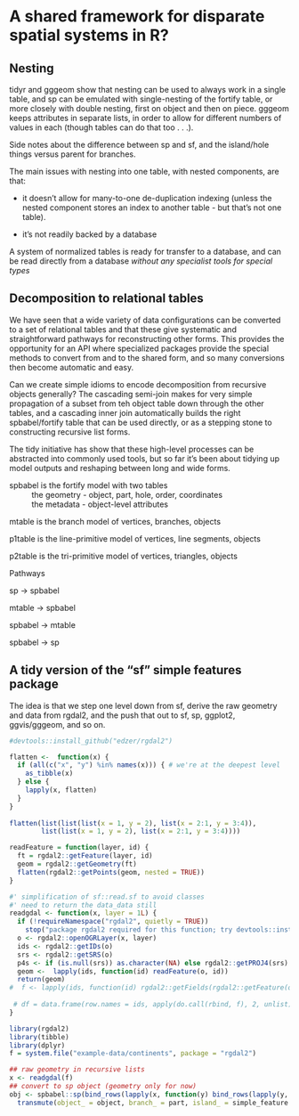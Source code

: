 # A shared framework for disparate spatial systems in R?

## Nesting

tidyr and gggeom show that nesting can be used to always work in a single table, and sp can be emulated with single-nesting of the fortify table, or more closely with double nesting, first on object and then on piece. gggeom keeps attributes in separate lists, in order to allow for different numbers of values in each (though tables can do that too . . .). 

Side notes about the difference between sp and sf, and the island/hole things versus parent for branches. 


The main issues with nesting into one table, with nested components, are that: 

* it doesn't allow for many-to-one de-duplication indexing (unless the nested component stores an index to another table - but that's not one  table). 

* it's not readily backed by a database

A system of normalized tables is ready for transfer to a database, and can be read directly from a database *without any specialist tools for special types*

## Decomposition to relational tables

We have seen that a wide variety of data configurations can be converted to a set of relational tables and that these give systematic and straightforward pathways for reconstructing other forms. 
This provides the opportunity for an API where specialized packages provide the special methods to convert from and to the shared form, and so many conversions then become automatic and easy. 

Can we create simple idioms to encode decomposition from recursive objects generally? The cascading semi-join makes for very simple propagation of a subset from teh object table down through the other tables, and a cascading inner join automatically builds the right spbabel/fortify table that can be used directly, or as a stepping stone to constructing recursive list forms. 

The tidy initiative has show that these high-level processes can be abstracted into commonly used tools, but so far it's  been about tidying up model outputs and reshaping between long and wide forms. 


spbabel is the fortify model with two tables
  : the geometry - object, part, hole, order, coordinates
  : the metadata - object-level attributes

mtable is the branch model of vertices, branches, objects

p1table is the line-primitive model of vertices, line segments, objects

p2table is the tri-primitive model of vertices, triangles, objects

Pathways 

sp -> spbabel 

mtable -> spbabel 

spbabel -> mtable

spbabel -> sp



## A tidy version of the "sf" simple features package

The idea is that we step one level down from sf, derive the raw geometry and data from rgdal2, and the push that out to sf, sp, ggplot2, ggvis/gggeom, and so on. 


```r
#devtools::install_github("edzer/rgdal2")

flatten <-  function(x) {
  if (all(c("x", "y") %in% names(x))) { # we're at the deepest level
    as_tibble(x)
  } else {
    lapply(x, flatten)
  }
} 
  
flatten(list(list(list(x = 1, y = 2), list(x = 2:1, y = 3:4)), 
        list(list(x = 1, y = 2), list(x = 2:1, y = 3:4))))

readFeature = function(layer, id) {
  ft = rgdal2::getFeature(layer, id)
  geom = rgdal2::getGeometry(ft)
  flatten(rgdal2::getPoints(geom, nested = TRUE))
}

#' simplification of sf::read.sf to avoid classes
#' need to return the data_data still
readgdal <- function(x, layer = 1L) {
  if (!requireNamespace("rgdal2", quietly = TRUE))
    stop("package rgdal2 required for this function; try devtools::install_github(\"edzer/rgdal2\")")
  o <- rgdal2::openOGRLayer(x, layer)
  ids <- rgdal2::getIDs(o)
  srs <- rgdal2::getSRS(o)
  p4s <- if (is.null(srs)) as.character(NA) else rgdal2::getPROJ4(srs)
  geom <-  lapply(ids, function(id) readFeature(o, id))
  return(geom)
#  f <- lapply(ids, function(id) rgdal2::getFields(rgdal2::getFeature(o, id)))
  
 # df = data.frame(row.names = ids, apply(do.call(rbind, f), 2, unlist))
}

library(rgdal2)
library(tibble)
library(dplyr)
f = system.file("example-data/continents", package = "rgdal2")

## raw geometry in recursive lists
x <- readgdal(f)
## convert to sp object (geometry only for now)
obj <- spbabel::sp(bind_rows(lapply(x, function(y) bind_rows(lapply(y, bind_rows, .id = "simple_feature"), .id = "part")), .id = "object") %>% 
  transmute(object_ = object, branch_ = part, island_ = simple_feature == 1, x_ = x, y_ = y, order_ = row_number()))

```
